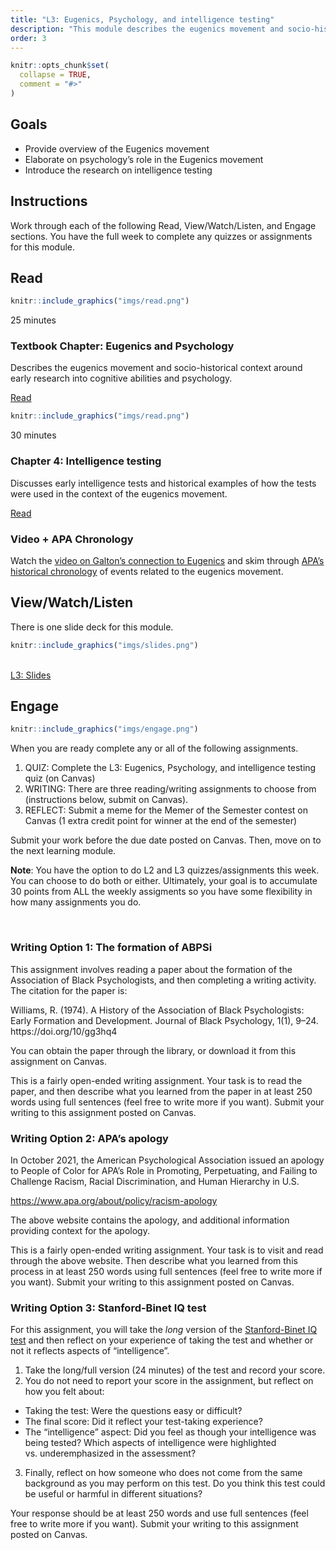 ```yaml
---
title: "L3: Eugenics, Psychology, and intelligence testing"
description: "This module describes the eugenics movement and socio-historical context around early research into cognitive abilities and psychology."
order: 3
---
```


```r
knitr::opts_chunk$set(
  collapse = TRUE,
  comment = "#>"
)
```

## Goals

- Provide overview of the Eugenics movement
- Elaborate on psychology's role in the Eugenics movement
- Introduce the research on intelligence testing



## Instructions 

Work through each of the following Read, View/Watch/Listen, and Engage sections. You have the full week to complete any quizzes or assignments for this module.

## Read 

:::::{.card .border .border-2 .border-info .mb-3}
:::: {.grid .g-0}
::: {.g-col-3}
:::: {.card-body}

```r
knitr::include_graphics("imgs/read.png")
```

25 minutes

::::
:::

::: {.g-col-9}
:::: {.card-body}
### Textbook Chapter: Eugenics and Psychology

Describes the eugenics movement and socio-historical context around early research into cognitive abilities and psychology.

<a class="btn btn-outline-info" href="https://teaching-me.github.io/cognition/textbook/C3_Eugenics.html" role="button">Read</a>
::::
:::
::::
:::::


:::::{.card .border .border-2 .border-info}
:::: {.grid .g-0}
::: {.g-col-3}
:::: {.card-body}

```r
knitr::include_graphics("imgs/read.png")
```

30 minutes

::::
:::

::: {.g-col-9}
:::: {.card-body}
### Chapter 4: Intelligence testing

Discusses early intelligence tests and historical examples of how the tests were used in the context of the eugenics movement.


<a class="btn btn-outline-info" href="https://teaching-me.github.io/cognition/textbook/C4_Intelligence_testing.html" role="button">Read</a>


### Video + APA Chronology

Watch the [video on Galton's connection to Eugenics](https://www.youtube.com/watch?v=JeCKftkNKJ0) and skim through [APA's historical chronology](https://www.apa.org/about/apa/addressing-racism/historical-chronology) of events related to the eugenics movement.

::::
:::
::::
:::::

## View/Watch/Listen {.mt-5}

There is one slide deck for this module.

:::::{.card .border .border-2 .border-info .mb-3}
:::: {.grid .g-0}
::: {.g-col-3}
:::: {.card-body}

```r
knitr::include_graphics("imgs/slides.png")
```

::::
:::

::: {.g-col-9}
:::: {.card-body}
<br>
<a class="btn btn-outline-info" href="../../slides/L3_eugenics_intelligence.pdf" role="button" target="_blank">L3: Slides</a>

::::
:::
::::
:::::



## Engage {.mt-5}


:::::{.card .border .border-2 .border-info}
:::: {.grid .g-0}
::: {.g-col-3}
:::: {.card-body}

```r
knitr::include_graphics("imgs/engage.png")
```


::::
:::

::: {.g-col-9}
:::: {.card-body}

When you are ready complete any or all of the following assignments.

1. QUIZ: Complete the L3: Eugenics, Psychology, and intelligence testing quiz (on Canvas)
2. WRITING: There are three reading/writing assignments to choose from (instructions below, submit on Canvas).
3. REFLECT: Submit a meme for the Memer of the Semester contest on Canvas (1 extra credit point for winner at the end of the semester)

Submit your work before the due date posted on Canvas. Then, move on to the next learning module.

**Note**: You have the option to do L2 and L3 quizzes/assignments this week. You can choose to do both or either. Ultimately, your goal is to accumulate 30 points from ALL the weekly assigments so you have some flexibility in how many assignments you do.
::::
:::
::::
:::::

<br>



### Writing Option 1: The formation of ABPSi 

This assignment involves reading a paper about the formation of the Association of Black Psychologists, and then completing a writing activity. The citation for the paper is:

Williams, R. (1974). A History of the Association of Black Psychologists: Early Formation and Development. Journal of Black Psychology, 1(1), 9–24. https://doi.org/10/gg3hq4

You can obtain the paper through the library, or download it from this assignment on Canvas.

This is a fairly open-ended writing assignment. Your task is to read the paper, and then describe what you learned from the paper in at least 250 words using full sentences (feel free to write more if you want). Submit your writing to this assignment posted on Canvas.


### Writing Option 2: APA's apology 

In October 2021, the American Psychological Association issued an apology to People of Color for APA’s Role in Promoting, Perpetuating, and Failing to Challenge Racism, Racial Discrimination, and Human Hierarchy in U.S.

<https://www.apa.org/about/policy/racism-apology>

The above website contains the apology, and additional information providing context for the apology. 

This is a fairly open-ended writing assignment. Your task is to visit and read through the above website. Then describe what you learned from this process in at least 250 words using full sentences (feel free to write more if you want). Submit your writing to this assignment posted on Canvas.

### Writing Option 3: Stanford-Binet IQ test

For this assignment, you will take the *long* version of the [Stanford-Binet IQ test](https://stanfordbinettest.com/) and then reflect on your experience of taking the test and whether or not it reflects aspects of "intelligence". 

1. Take the long/full version (24 minutes) of the test and record your score.
2. You do not need to report your score in the assignment, but reflect on how you felt about:

  - Taking the test: Were the questions easy or difficult?
  - The final score: Did it reflect your test-taking experience?
  - The "intelligence" aspect: Did you feel as though your intelligence was being tested? Which aspects of intelligence were highlighted vs. underemphasized in the assessment?
  
3. Finally, reflect on how someone who does not come from the same background as you may perform on this test. Do you think this test could be useful or harmful in different situations?

Your response should be at least 250 words and use full sentences (feel free to write more if you want). Submit your writing to this assignment posted on Canvas.
 
